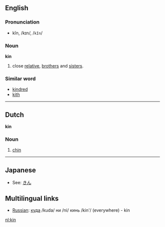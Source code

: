 ==English==
===Pronunciation===
*kĭn, /kɪn/, /<tt>kIn</tt>/

===Noun===
'''kin'''<!-- singular and plural or plural only? -->

#close [[relative]], [[brother]]s and [[sister]]s.

===Similar word===
*[[kindred]]
*[[kith]]

----

==Dutch==
'''kin'''

===Noun===

# [[chin]]

----

==Japanese==
*See: [[きん]]

==Multilingual links==
*[[Russian]]: [[куда]] /kuda/ ни /ni/ кинь /kin'/ (everywhere) - kin

[[nl:kin]]